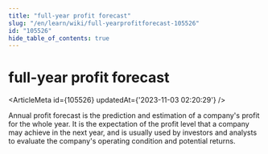```yaml
---
title: "full-year profit forecast"
slug: "/en/learn/wiki/full-yearprofitforecast-105526"
id: "105526"
hide_table_of_contents: true
---
```



<Breadcrumbs current="full-year profit forecast" />

# full-year profit forecast

<ArticleMeta id={105526} updatedAt={'2023-11-03 02:20:29'} />
<div className='border-solid border-b border-t-0 my-4 border-[var(--ifm-color-gray-300)]' />

Annual profit forecast is the prediction and estimation of a company's profit for the whole year. It is the expectation of the profit level that a company may achieve in the next year, and is usually used by investors and analysts to evaluate the company's operating condition and potential returns.
